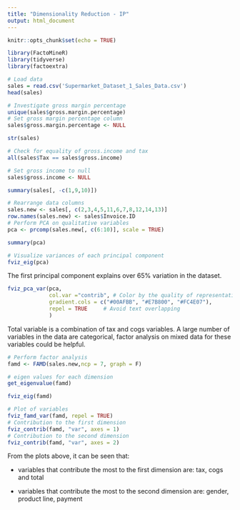 ---
title: "Dimensionality Reduction - IP"
output: html_document
---

```{r setup, include=FALSE}
knitr::opts_chunk$set(echo = TRUE)
```

```{r}
library(FactoMineR)
library(tidyverse)
library(factoextra)
```

```{r}
# Load data
sales = read.csv('Supermarket_Dataset_1_Sales_Data.csv')
head(sales)
```
```{r}
# Investigate gross margin percentage
unique(sales$gross.margin.percentage)
# Set gross margin percentage column
sales$gross.margin.percentage <- NULL
```

```{r}
str(sales)
```
```{r}
# Check for equality of gross.income and tax
all(sales$Tax == sales$gross.income)
```
```{r}
# Set gross income to null
sales$gross.income <- NULL
```
```{r}
summary(sales[, -c(1,9,10)])
```

```{r}
# Rearrange data columns
sales.new <- sales[, c(2,3,4,5,11,6,7,8,12,14,13)]
row.names(sales.new) <- sales$Invoice.ID
# Perform PCA on qualitative variables
pca <- prcomp(sales.new[, c(6:10)], scale = TRUE)
```

```{r}
summary(pca)
```

```{r}
# Visualize variances of each principal component
fviz_eig(pca)
```

The first principal component explains over 65% variation in the dataset. 
```{r}
fviz_pca_var(pca,
             col.var ="contrib", # Color by the quality of representation
             gradient.cols = c("#00AFBB", "#E7B800", "#FC4E07"),
             repel = TRUE     # Avoid text overlapping
             )
```

Total variable is a combination of tax and cogs variables. A large number of variables in the data are categorical, factor analysis on mixed data for these variables could be helpful.

```{r}
# Perform factor analysis
famd <- FAMD(sales.new,ncp = 7, graph = F)
```

```{r}
# eigen values for each dimension
get_eigenvalue(famd)
```

```{r}
fviz_eig(famd)
```
```{r}
# Plot of variables
fviz_famd_var(famd, repel = TRUE)
# Contribution to the first dimension
fviz_contrib(famd, "var", axes = 1)
# Contribution to the second dimension
fviz_contrib(famd, "var", axes = 2)
```

From the plots above, it can be seen that:

- variables that contribute the most to the first dimension are: tax, cogs and total

- variables that contribute the most to the second dimension are: gender, product line, payment